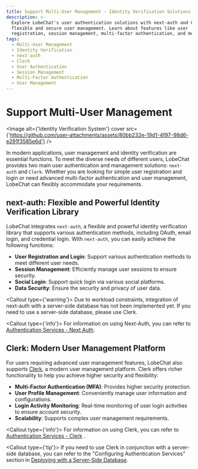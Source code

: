 ```yaml
---
title: Support Multi-User Management - Identity Verification Solutions
description: >-
  Explore LobeChat's user authentication solutions with next-auth and Clerk for
  flexible and secure user management. Learn about features like user
  registration, session management, multi-factor authentication, and more.
tags:
  - Multi-User Management
  - Identity Verification
  - next-auth
  - Clerk
  - User Authentication
  - Session Management
  - Multi-Factor Authentication
  - User Management
---
```


# Support Multi-User Management

<Image alt={'Identity Verification System'} cover src={'https://github.com/user-attachments/assets/80bb232e-19d1-4f97-98d6-e291f3585e6d'} />

In modern applications, user management and identity verification are essential functions. To meet the diverse needs of different users, LobeChat provides two main user authentication and management solutions: `next-auth` and `Clerk`. Whether you are looking for simple user registration and login or need advanced multi-factor authentication and user management, LobeChat can flexibly accommodate your requirements.

## next-auth: Flexible and Powerful Identity Verification Library

LobeChat integrates `next-auth`, a flexible and powerful identity verification library that supports various authentication methods, including OAuth, email login, and credential login. With `next-auth`, you can easily achieve the following functions:

- **User Registration and Login**: Support various authentication methods to meet different user needs.
- **Session Management**: Efficiently manage user sessions to ensure security.
- **Social Login**: Support quick login via various social platforms.
- **Data Security**: Ensure the security and privacy of user data.

<Callout type={'warning'}>
  Due to workload constraints, integration of next-auth with a server-side database has not been
  implemented yet. If you need to use a server-side database, please use Clerk.
</Callout>

<Callout type={'info'}>
  For information on using Next-Auth, you can refer to [Authentication Services - Next
  Auth](/docs/self-hosting/advanced/authentication#next-auth).
</Callout>

## Clerk: Modern User Management Platform

For users requiring advanced user management features, LobeChat also supports [Clerk](https://clerk.com), a modern user management platform. Clerk offers richer functionality to help you achieve higher security and flexibility:

- **Multi-Factor Authentication (MFA)**: Provides higher security protection.
- **User Profile Management**: Conveniently manage user information and configurations.
- **Login Activity Monitoring**: Real-time monitoring of user login activities to ensure account security.
- **Scalability**: Supports complex user management requirements.

<Callout type={'info'}>
  For information on using Clerk, you can refer to [Authentication Services -
  Clerk](/docs/self-hosting/advanced/authentication#clerk) .
</Callout>

<Callout type={'tip'}>
  If you need to use Clerk in conjunction with a server-side database, you can refer to the
  "Configuring Authentication Services" section in [Deploying with a Server-Side
  Database](/docs/self-hosting/advanced/server-database).
</Callout>
